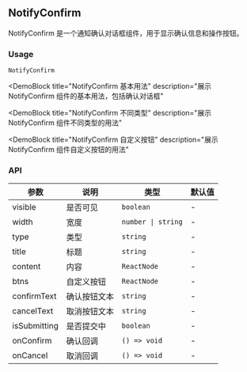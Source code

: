 
## NotifyConfirm

NotifyConfirm 是一个通知确认对话框组件，用于显示确认信息和操作按钮。

### Usage

`NotifyConfirm`

<DemoBlock
  title="NotifyConfirm 基本用法"
  description="展示 NotifyConfirm 组件的基本用法，包括确认对话框"
>
  <Basic />
</DemoBlock>

<DemoBlock
  title="NotifyConfirm 不同类型"
  description="展示 NotifyConfirm 组件不同类型的用法"
>
  <WithType />
</DemoBlock>

<DemoBlock
  title="NotifyConfirm 自定义按钮"
  description="展示 NotifyConfirm 组件自定义按钮的用法"
>
  <WithCustomBtns />
</DemoBlock>

### API

| 参数 | 说明 | 类型 | 默认值 |
| --- | --- | --- | --- |
| visible | 是否可见 | `boolean` | - |
| width | 宽度 | `number \| string` | - |
| type | 类型 | `string` | - |
| title | 标题 | `string` | - |
| content | 内容 | `ReactNode` | - |
| btns | 自定义按钮 | `ReactNode` | - |
| confirmText | 确认按钮文本 | `string` | - |
| cancelText | 取消按钮文本 | `string` | - |
| isSubmitting | 是否提交中 | `boolean` | - |
| onConfirm | 确认回调 | `() => void` | - |
| onCancel | 取消回调 | `() => void` | - | 